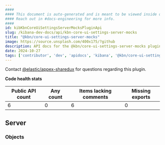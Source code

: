 ```yaml
---
####
#### This document is auto-generated and is meant to be viewed inside our experimental, new docs system.
#### Reach out in #docs-engineering for more info.
####
id: kibKbnCoreUiSettingsServerMocksPluginApi
slug: /kibana-dev-docs/api/kbn-core-ui-settings-server-mocks
title: "@kbn/core-ui-settings-server-mocks"
image: https://source.unsplash.com/400x175/?github
description: API docs for the @kbn/core-ui-settings-server-mocks plugin
date: 2024-10-27
tags: ['contributor', 'dev', 'apidocs', 'kibana', '@kbn/core-ui-settings-server-mocks']
---
```




Contact [@elastic/appex-sharedux](https://github.com/orgs/elastic/teams/appex-sharedux) for questions regarding this plugin.

**Code health stats**

| Public API count  | Any count | Items lacking comments | Missing exports |
|-------------------|-----------|------------------------|-----------------|
| 6 | 0 | 6 | 0 |

## Server

### Objects
<DocDefinitionList data={kbnCoreUiSettingsServerMocksObj.server.objects}/>

